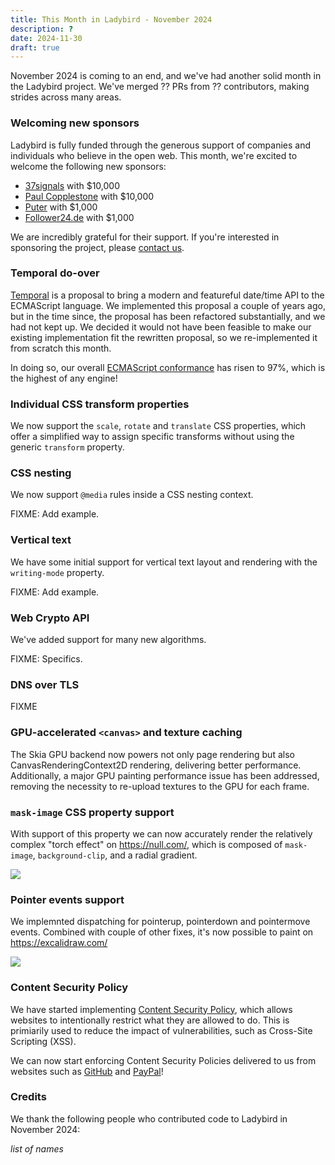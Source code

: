 ```yaml
---
title: This Month in Ladybird - November 2024
description: ?
date: 2024-11-30
draft: true
---
```


November 2024 is coming to an end, and we've had another solid month in the Ladybird project. We've merged ?? PRs from ?? contributors, making strides across many areas.

### Welcoming new sponsors

Ladybird is fully funded through the generous support of companies and individuals who believe in the open web. This month, we're excited to welcome the following new sponsors:

- [37signals](https://www.37signals.com) with $10,000
- [Paul Copplestone](https://paul.copplest.one) with $10,000
- [Puter](https://www.puter.com) with $1,000
- [Follower24.de](http://follower24.de) with $1,000

We are incredibly grateful for their support. If you're interested in sponsoring the project, please [contact us](mailto:contact@ladybird.org).

### Temporal do-over

[Temporal](https://tc39.es/proposal-temporal/docs/) is a proposal to bring a modern and featureful date/time API to the ECMAScript language.
We implemented this proposal a couple of years ago, but in the time since, the proposal has been refactored substantially, and we had not kept up.
We decided it would not have been feasible to make our existing implementation fit the rewritten proposal, so we re-implemented it from scratch
this month.

In doing so, our overall [ECMAScript conformance](https://test262.fyi/#) has risen to 97%, which is the highest of any engine!

### Individual CSS transform properties

We now support the `scale`, `rotate` and `translate` CSS properties, which offer a simplified way to assign specific transforms without using the generic `transform` property.

### CSS nesting

We now support `@media` rules inside a CSS nesting context.

FIXME: Add example.

### Vertical text

We have some initial support for vertical text layout and rendering with the `writing-mode` property.

FIXME: Add example.

### Web Crypto API

We've added support for many new algorithms.

FIXME: Specifics.

### DNS over TLS

FIXME

### GPU-accelerated `<canvas>` and texture caching

The Skia GPU backend now powers not only page rendering but also CanvasRenderingContext2D rendering, delivering better performance.
Additionally, a major GPU painting performance issue has been addressed, removing the necessity to re-upload textures to the GPU for each frame.

### `mask-image` CSS property support

With support of this property we can now accurately render the relatively complex "torch effect" on https://null.com/, which is composed of `mask-image`, `background-clip`, and a radial gradient.

![](/assets/img/newsletter-nov-2024-null-com.png)

### Pointer events support

We implemnted dispatching for pointerup, pointerdown and pointermove events.
Combined with couple of other fixes, it's now possible to paint on https://excalidraw.com/

![](/assets/img/newsletter-nov-2024-excalidraw.png)

### Content Security Policy

We have started implementing [Content Security Policy](https://developer.mozilla.org/en-US/docs/Web/HTTP/CSP), which allows websites to intentionally
restrict what they are allowed to do. This is primiarily used to reduce the impact of vulnerabilities, such as Cross-Site Scripting (XSS).

We can now start enforcing Content Security Policies delivered to us from websites such as [GitHub](https://github.com/) and [PayPal](https://paypal.com/)!

### Credits

We thank the following people who contributed code to Ladybird in November 2024:

_list of names_
